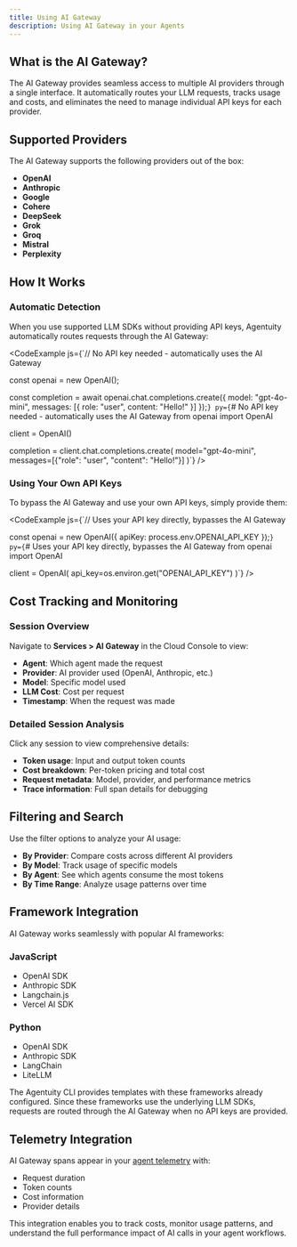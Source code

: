 ```yaml
---
title: Using AI Gateway
description: Using AI Gateway in your Agents
---
```


## What is the AI Gateway?

The AI Gateway provides seamless access to multiple AI providers through a single interface. It automatically routes your LLM requests, tracks usage and costs, and eliminates the need to manage individual API keys for each provider.

## Supported Providers

The AI Gateway supports the following providers out of the box:

- **OpenAI**
- **Anthropic**
- **Google**
- **Cohere**
- **DeepSeek**
- **Grok**
- **Groq**
- **Mistral**
- **Perplexity**

## How It Works

### Automatic Detection

When you use supported LLM SDKs without providing API keys, Agentuity automatically routes requests through the AI Gateway:

<CodeExample js={`// No API key needed - automatically uses the AI Gateway

const openai = new OpenAI();

const completion = await openai.chat.completions.create({
  model: "gpt-4o-mini",
  messages: [{ role: "user", content: "Hello!" }]
});`} py={`# No API key needed - automatically uses the AI Gateway
from openai import OpenAI

client = OpenAI()

completion = client.chat.completions.create(
    model="gpt-4o-mini",
    messages=[{"role": "user", "content": "Hello!"}]
)`} />

### Using Your Own API Keys

To bypass the AI Gateway and use your own API keys, simply provide them:

<CodeExample js={`// Uses your API key directly, bypasses the AI Gateway

const openai = new OpenAI({
  apiKey: process.env.OPENAI_API_KEY
});`} py={`# Uses your API key directly, bypasses the AI Gateway
from openai import OpenAI

client = OpenAI(
    api_key=os.environ.get("OPENAI_API_KEY")
)`} />

## Cost Tracking and Monitoring

### Session Overview

Navigate to **Services > AI Gateway** in the Cloud Console to view:

- **Agent**: Which agent made the request
- **Provider**: AI provider used (OpenAI, Anthropic, etc.)
- **Model**: Specific model used
- **LLM Cost**: Cost per request
- **Timestamp**: When the request was made

<ThemeImage baseName="aigateway" alt="AI Gateway Traffic Overview" />

### Detailed Session Analysis

Click any session to view comprehensive details:

<ThemeImage baseName="aigateway-detail" alt="AI Gateway Session Details" />

- **Token usage**: Input and output token counts
- **Cost breakdown**: Per-token pricing and total cost
- **Request metadata**: Model, provider, and performance metrics
- **Trace information**: Full span details for debugging

## Filtering and Search

Use the filter options to analyze your AI usage:

- **By Provider**: Compare costs across different AI providers
- **By Model**: Track usage of specific models
- **By Agent**: See which agents consume the most tokens
- **By Time Range**: Analyze usage patterns over time

<ThemeImage baseName="aigateway-filters" alt="AI Gateway Filtering Options" />

## Framework Integration

AI Gateway works seamlessly with popular AI frameworks:

### JavaScript
- OpenAI SDK
- Anthropic SDK
- Langchain.js
- Vercel AI SDK

### Python
- OpenAI SDK
- Anthropic SDK
- LangChain
- LiteLLM

The Agentuity CLI provides templates with these frameworks already configured. Since these frameworks use the underlying LLM SDKs, requests are routed through the AI Gateway when no API keys are provided.

## Telemetry Integration

AI Gateway spans appear in your [agent telemetry](/Guides/agent-telemetry) with:
- Request duration
- Token counts
- Cost information
- Provider details

This integration enables you to track costs, monitor usage patterns, and understand the full performance impact of AI calls in your agent workflows.